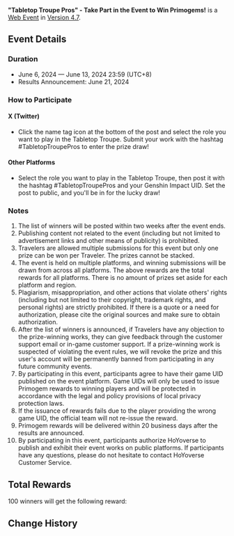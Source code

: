{{Event Tabs||story = no}}
{{Event
|name              = "Tabletop Troupe Pros" - Take Part in the Event to Win Primogems!
|image             = "Tabletop Troupe Pros" - Take Part in the Event to Win Primogems!.png
|type              = Web
|group             = Submission
|time_known        = yes
|time_start        = 2024-06-06 00:00:00
|time_start_offset = UTC+8
|time_end          = 2024-06-13 23:59:59
|time_end_offset   = UTC+8
|link              = https://genshin.hoyoverse.com/en/news/detail/123976
|link2             = https://twitter.com/GenshinImpact/status/1798566987460948181
|link2name         = Twitter : Chef variant
|link3             = https://twitter.com/GenshinImpact/status/1798566736054329712
|link3name         = Twitter : Doctor variant
}}
{{Description|Select the role you want to play and join the Tabletop Troupe with Clorinde!}}
'''"Tabletop Troupe Pros" - Take Part in the Event to Win Primogems!''' is a [[Web Event]] in [[Version 4.7]].

==Event Details==
===Duration===
* June 6, 2024 — June 13, 2024 23:59 (UTC+8)
* Results Announcement: June 21, 2024

===How to Participate===
====X (Twitter)====
*Click the name tag icon at the bottom of the post and select the role you want to play in the Tabletop Troupe. Submit your work with the hashtag #TabletopTroupePros to enter the prize draw!

====Other Platforms====
*Select the role you want to play in the Tabletop Troupe, then post it with the hashtag #TabletopTroupePros and your Genshin Impact UID. Set the post to public, and you'll be in for the lucky draw!

===Notes===
# The list of winners will be posted within two weeks after the event ends.
# Publishing content not related to the event (including but not limited to advertisement links and other means of publicity) is prohibited.
# Travelers are allowed multiple submissions for this event but only one prize can be won per Traveler. The prizes cannot be stacked.
# The event is held on multiple platforms, and winning submissions will be drawn from across all platforms. The above rewards are the total rewards for all platforms. There is no amount of prizes set aside for each platform and region.
# Plagiarism, misappropriation, and other actions that violate others' rights (including but not limited to their copyright, trademark rights, and personal rights) are strictly prohibited. If there is a quote or a need for authorization, please cite the original sources and make sure to obtain authorization.
# After the list of winners is announced, if Travelers have any objection to the prize-winning works, they can give feedback through the customer support email or in-game customer support. If a prize-winning work is suspected of violating the event rules, we will revoke the prize and this user's account will be permanently banned from participating in any future community events.
# By participating in this event, participants agree to have their game UID published on the event platform. Game UIDs will only be used to issue Primogem rewards to winning players and will be protected in accordance with the legal and policy provisions of local privacy protection laws.
# If the issuance of rewards fails due to the player providing the wrong game UID, the official team will not re-issue the reward.
# Primogem rewards will be delivered within 20 business days after the results are announced.
# By participating in this event, participants authorize HoYoverse to publish and exhibit their event works on public platforms. If participants have any questions, please do not hesitate to contact HoYoverse Customer Service.

==Total Rewards==
100 winners will get the following reward:
{{Event Rewards
|Primogem = 160
|sort  = Primogem
}}

==Change History==
{{Change History|4.7}}